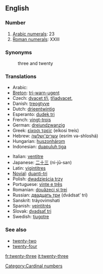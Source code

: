 ==English==

=== Number ===
#[[w:Arabic numerals|Arabic numerals]]: 23
#[[w:Roman numerals|Roman numerals]]: XXIII

=== Synonyms ===
:three and twenty

=== Translations ===
{{top}}
*Arabic: {{ARchar|[[ثلاثة وعشرين]]}} {{Unicode|(θalá:θa w-ʕišrí:n)}}
*[[Breton]]: [[tri-warn-ugent]]
*Czech: [[dvacet tři]], [[třiadvacet]],  
*Danish: [[treogtyve]]
*Dutch: [[drieentwintig]]
*Esperanto: [[dudek tri]]
*French: [[vingt-trois]] {{m}}
*German: [[dreiundzwanzig]]
*Greek: [[είκοσι τρείς]] (eíkosi treís)
*Hebrew: [[עשרים־ושלשה]] (esrím və-shloshá)
*Hungarian: [[huszonhárom]]
*Indonesian: [[duapuluh tiga]]
{{mid}}
*Italian: [[ventitre]]
*Japanese: [[二十三]] (ni-jū-san)
*Latin: [[vigintitres]]
*[[Novial]]: [[duanti-tri]]
*Polish: [[dwadzieścia trzy]]
*Portuguese: [[vinte e três]] {{m}}
*Romanian: [[douăzeci şi trei]]
*Russian: [[двадцать три]] (dvádsat’ tri) 
*Sanskrit: tráyovi''m''shati
*Spanish: [[veintitrés]]
*Slovak: [[dvadsať tri]] 
*Swedish: [[tjugotre]]
{{bottom}}

=== See also ===
*[[twenty-two]]
*[[twenty-four]]

[[Category:Cardinal numbers]]

[[fr:twenty-three]]
[[it:twenty-three]]